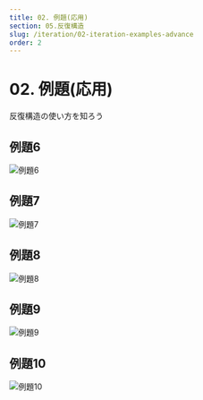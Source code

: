 ```yaml
---
title: 02. 例題(応用)
section: 05.反復構造
slug: /iteration/02-iteration-examples-advance
order: 2
---
```



# 02. 例題(応用)

<p className="goal">反復構造の使い方を知ろう</p>

## 例題6

![例題6](./iteration-example-006.svg)

<Question question = "変数 cnt = 5 の場合の実行結果" opened="true">
    <Answer
        answer =
            "5
            4
            3"
    />
</Question>

<Question question = "変数 cnt = 8 の場合の実行結果" opened="true">
    <Answer
        answer =
            "8
            7
            6
            5
            4
            3"
    />
</Question>

## 例題7

![例題7](./iteration-example-007.svg)

<Question question = "変数 cnt = 1 の場合の実行結果" opened="true">
    <Answer answer = "" />
</Question>

<Question question = "変数 cnt = 3 の場合の実行結果" opened="true">
    <Answer answer = "" />
</Question>

## 例題8

![例題8](./iteration-example-008.svg)

<Question question = "変数 number = 15 の場合の実行結果" opened="true">
    <Answer
        answer =
            "15
            7
            3
            1"
    />
</Question>

<Question question = "変数 number = 32 の場合の実行結果" opened="true">
    <Answer
        answer =
            "32
            16
            8
            4
            2
            1"
    />
</Question>

## 例題9

![例題9](./iteration-example-009.svg)

<Question question = "変数 number = 6 の場合の実行結果" opened="true">
    <Answer
        answer =
            "6
            12
            24"
    />
</Question>

<Question question = "変数 number = 15 の場合の実行結果" opened="true">
    <Answer
        answer =
            "15
            30"
    />
</Question>

## 例題10

![例題10](./iteration-example-010.svg)

<Question question = "変数 number = 3 の場合の実行結果" opened="true">
    <Answer
        answer =
            "3
            6
            9
            12"
    />
</Question>

<Question question = "変数 number = -5 の場合の実行結果" opened="true">
    <Answer
        answer =
            "-5
            -2
            1
            4
            7
            10
            13"
    />
</Question>